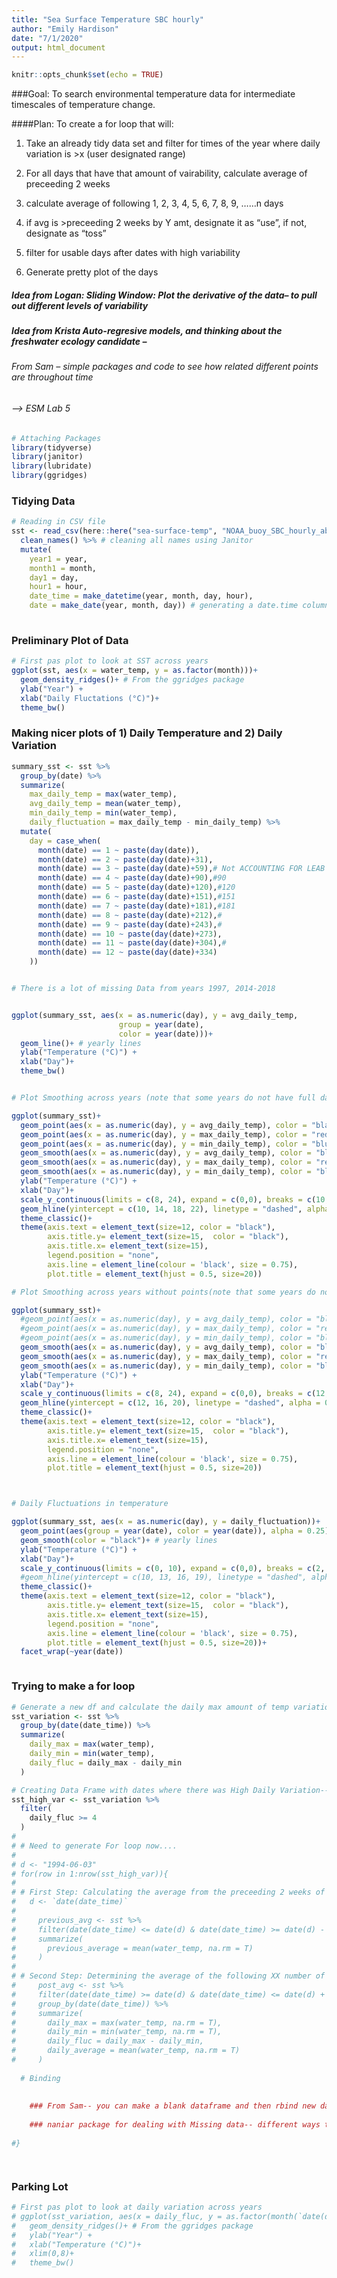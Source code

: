 ```yaml
---
title: "Sea Surface Temperature SBC hourly"
author: "Emily Hardison"
date: "7/1/2020"
output: html_document
---
```


```r
knitr::opts_chunk$set(echo = TRUE)
```

###Goal: To search environmental temperature data for intermediate timescales of temperature change.

####Plan: To create a for loop that will:

1. Take an already tidy data set and filter for times of the year where daily variation is >x (user designated range)

2. For all days that have that amount of vairability, calculate average of preceeding 2 weeks

3. calculate average of following 1, 2, 3, 4, 5, 6, 7, 8, 9, ......n days

4. if avg is >preceeding 2 weeks by Y amt, designate it as "use", if not, designate as "toss"

5. filter for usable days after dates with high variability

6. Generate pretty plot of the days

##### Idea from Logan: Sliding Window: Plot the derivative of the data-- to pull out different levels of variability

##### Idea from Krista Auto-regresive models, and thinking about the freshwater ecology candidate -- 

###### From Sam -- simple packages and code to see how related different points are throughout time

###### --> ESM Lab 5

```r
# Attaching Packages
library(tidyverse)
library(janitor)
library(lubridate)
library(ggridges)
```

### Tidying Data

```r
# Reading in CSV file
sst <- read_csv(here::here("sea-surface-temp", "NOAA_buoy_SBC_hourly_abbrv.csv")) %>% 
  clean_names() %>% # cleaning all names using Janitor
  mutate(
    year1 = year,
    month1 = month,
    day1 = day,
    hour1 = hour,
    date_time = make_datetime(year, month, day, hour),
    date = make_date(year, month, day)) # generating a date.time column using lubridate package
  
```

### Preliminary Plot of Data
```r
# First pas plot to look at SST across years
ggplot(sst, aes(x = water_temp, y = as.factor(month)))+
  geom_density_ridges()+ # From the ggridges package
  ylab("Year") + 
  xlab("Daily Fluctations (°C)")+
  theme_bw()


```



### Making nicer plots of 1) Daily Temperature and 2) Daily Variation

```r

summary_sst <- sst %>% 
  group_by(date) %>% 
  summarize(
    max_daily_temp = max(water_temp),
    avg_daily_temp = mean(water_temp),
    min_daily_temp = min(water_temp),
    daily_fluctuation = max_daily_temp - min_daily_temp) %>% 
  mutate(
    day = case_when(
      month(date) == 1 ~ paste(day(date)),
      month(date) == 2 ~ paste(day(date)+31),
      month(date) == 3 ~ paste(day(date)+59),# Not ACCOUNTING FOR LEAB YEARS :/ 
      month(date) == 4 ~ paste(day(date)+90),#90
      month(date) == 5 ~ paste(day(date)+120),#120
      month(date) == 6 ~ paste(day(date)+151),#151
      month(date) == 7 ~ paste(day(date)+181),#181
      month(date) == 8 ~ paste(day(date)+212),#
      month(date) == 9 ~ paste(day(date)+243),#
      month(date) == 10 ~ paste(day(date)+273),
      month(date) == 11 ~ paste(day(date)+304),#
      month(date) == 12 ~ paste(day(date)+334)
    ))


# There is a lot of missing Data from years 1997, 2014-2018


ggplot(summary_sst, aes(x = as.numeric(day), y = avg_daily_temp,
                        group = year(date), 
                        color = year(date)))+
  geom_line()+ # yearly lines
  ylab("Temperature (°C)") + 
  xlab("Day")+
  theme_bw()


# Plot Smoothing across years (note that some years do not have full data sets and that leap years have not been accounted for -- all years usnig 365 days) 

ggplot(summary_sst)+
  geom_point(aes(x = as.numeric(day), y = avg_daily_temp), color = "black", alpha = 0.1)+
  geom_point(aes(x = as.numeric(day), y = max_daily_temp), color = "red", alpha = 0.1)+
  geom_point(aes(x = as.numeric(day), y = min_daily_temp), color = "blue", alpha = 0.1)+
  geom_smooth(aes(x = as.numeric(day), y = avg_daily_temp), color = "black", size = 1.5)+ # yearly lines
  geom_smooth(aes(x = as.numeric(day), y = max_daily_temp), color = "red", size = 1.5)+
  geom_smooth(aes(x = as.numeric(day), y = min_daily_temp), color = "blue", size = 1.5)+
  ylab("Temperature (°C)") + 
  xlab("Day")+
  scale_y_continuous(limits = c(8, 24), expand = c(0,0), breaks = c(10, 14, 18, 22))+ # Y-axis
  geom_hline(yintercept = c(10, 14, 18, 22), linetype = "dashed", alpha = 0.5)+# adding hlines
  theme_classic()+
  theme(axis.text = element_text(size=12, color = "black"), 
        axis.title.y= element_text(size=15,  color = "black"), 
        axis.title.x= element_text(size=15), 
        legend.position = "none", 
        axis.line = element_line(colour = 'black', size = 0.75), 
        plot.title = element_text(hjust = 0.5, size=20))

# Plot Smoothing across years without points(note that some years do not have full data sets and that leap years have not been accounted for -- all years usnig 365 days) 

ggplot(summary_sst)+
  #geom_point(aes(x = as.numeric(day), y = avg_daily_temp), color = "black", alpha = 0.1)+
  #geom_point(aes(x = as.numeric(day), y = max_daily_temp), color = "red", alpha = 0.1)+
  #geom_point(aes(x = as.numeric(day), y = min_daily_temp), color = "blue", alpha = 0.1)+
  geom_smooth(aes(x = as.numeric(day), y = avg_daily_temp), color = "black", size = 1.5)+ # yearly lines
  geom_smooth(aes(x = as.numeric(day), y = max_daily_temp), color = "red", size = 1.5)+
  geom_smooth(aes(x = as.numeric(day), y = min_daily_temp), color = "blue", size = 1.5)+
  ylab("Temperature (°C)") + 
  xlab("Day")+
  scale_y_continuous(limits = c(8, 24), expand = c(0,0), breaks = c(12, 16, 20, 24))+ # Y-axis
  geom_hline(yintercept = c(12, 16, 20), linetype = "dashed", alpha = 0.5)+# adding hlines
  theme_classic()+
  theme(axis.text = element_text(size=12, color = "black"), 
        axis.title.y= element_text(size=15,  color = "black"), 
        axis.title.x= element_text(size=15), 
        legend.position = "none", 
        axis.line = element_line(colour = 'black', size = 0.75), 
        plot.title = element_text(hjust = 0.5, size=20))



# Daily Fluctuations in temperature 

ggplot(summary_sst, aes(x = as.numeric(day), y = daily_fluctuation))+
  geom_point(aes(group = year(date), color = year(date)), alpha = 0.25)+
  geom_smooth(color = "black")+ # yearly lines
  ylab("Temperature (°C)") + 
  xlab("Day")+
  scale_y_continuous(limits = c(0, 10), expand = c(0,0), breaks = c(2, 4, 6, 8, 10))+ # Y-axis
  #geom_hline(yintercept = c(10, 13, 16, 19), linetype = "dashed", alpha = 0.5)+# adding hlines
  theme_classic()+
  theme(axis.text = element_text(size=12, color = "black"), 
        axis.title.y= element_text(size=15,  color = "black"), 
        axis.title.x= element_text(size=15), 
        legend.position = "none", 
        axis.line = element_line(colour = 'black', size = 0.75), 
        plot.title = element_text(hjust = 0.5, size=20))+
  facet_wrap(~year(date))



```

### Trying to make a for loop

```r
# Generate a new df and calculate the daily max amount of temp variation (daily max-min value for every day in the dataset)
sst_variation <- sst %>% 
  group_by(date(date_time)) %>% 
  summarize(
    daily_max = max(water_temp),
    daily_min = min(water_temp),
    daily_fluc = daily_max - daily_min
  )

# Creating Data Frame with dates where there was High Daily Variation-- >4 degrees in the day
sst_high_var <- sst_variation %>% 
  filter(
    daily_fluc >= 4
  )
# 
# # Need to generate For loop now....
# 
# d <- "1994-06-03"
# for(row in 1:nrow(sst_high_var)){
#   
# # First Step: Calculating the average from the preceeding 2 weeks of data
#   d <- `date(date_time)`
#   
#     previous_avg <- sst %>% 
#     filter(date(date_time) <= date(d) & date(date_time) >= date(d) - 14) %>% 
#     summarize(
#       previous_average = mean(water_temp, na.rm = T)
#     )
#   
# # Second Step: Determining the average of the following XX number of days
#     post_avg <- sst %>% 
#     filter(date(date_time) >= date(d) & date(date_time) <= date(d) + 14) %>% 
#     group_by(date(date_time)) %>% 
#     summarize(
#       daily_max = max(water_temp, na.rm = T),
#       daily_min = min(water_temp, na.rm = T),
#       daily_fluc = daily_max - daily_min, 
#       daily_average = mean(water_temp, na.rm = T)
#     )
  
  # Binding 
    
    
    ### From Sam-- you can make a blank dataframe and then rbind new dataframes to that dataframe
    
    ### naniar package for dealing with Missing data-- different ways to look at it and what to do
    
#}




```









### Parking Lot
```r
# First pas plot to look at daily variation across years
# ggplot(sst_variation, aes(x = daily_fluc, y = as.factor(month(`date(date_time)`))))+
#   geom_density_ridges()+ # From the ggridges package
#   ylab("Year") + 
#   xlab("Temperature (°C)")+
#   xlim(0,8)+
#   theme_bw()

```

